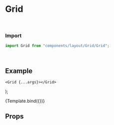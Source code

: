
<Meta title="Layout/Grid" component={Grid} />

# Grid


<br />

### Import
```javascript
import Grid from "components/layout/Grid/Grid";
```

<br />

## Example


    <Grid {...args}></Grid>
);

<Canvas withSource="open">
	<Story
		name="Grid"
		args={{}}
	>
		{Template.bind({})}
	</Story>    
</Canvas>

<br />

## Props
<ArgsTable story="Grid" />